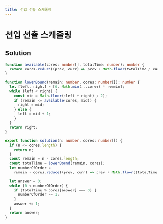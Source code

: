 ```yaml
---
title: 선입 선출 스케줄링
---
```


# 선입 선출 스케줄링

## Solution

```typescript filename="solution.ts" copy
function available(cores: number[], totalTime: number): number {
  return cores.reduce((prev, curr) => prev + Math.floor(totalTime / curr), 0);
}

function lowerBound(remain: number, cores: number[]): number {
  let [left, right] = [0, Math.min(...cores) * remain];
  while (left < right) {
    const mid = Math.floor((left + right) / 2);
    if (remain <= available(cores, mid)) {
      right = mid;
    } else {
      left = mid + 1;
    }
  }
  return right;
}

export function solution(n: number, cores: number[]) {
  if (n <= cores.length) {
    return n;
  }
  const remain = n - cores.length;
  const totalTime = lowerBound(remain, cores);
  let numberOfOrder =
    remain - cores.reduce((prev, curr) => prev + Math.floor((totalTime - 1) / curr), 0);

  let answer = 0;
  while (0 < numberOfOrder) {
    if (totalTime % cores[answer] === 0) {
      numberOfOrder -= 1;
    }
    answer += 1;
  }
  return answer;
}
```

<ProblemLink
  codingSite="programmers"
  href="https://programmers.co.kr/learn/courses/30/lessons/12920"
  title="선입 선출 스케줄링"
/>

